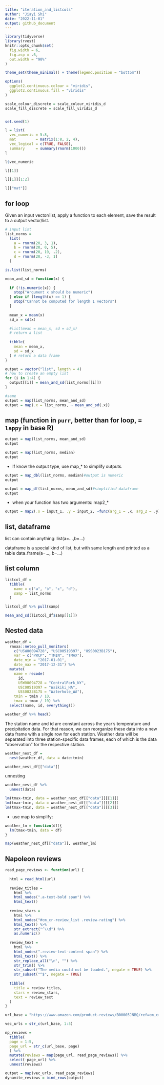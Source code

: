 ```yaml
---
title: "iteration_and_listcols"
author: "Jiayi Shi"
date: "2022-11-01"
output: github_document
---
```


```r
library(tidyverse)
library(rvest)
knitr::opts_chunk$set(
  fig.width = 6,
  fig.asp = .6,
  out.width = "90%"
)

theme_set(theme_minimal() + theme(legend.position = "bottom"))

options(
  ggplot2.continuous.colour = "viridis",
  ggplot2.continuous.fill = "viridis"
)

scale_colour_discrete = scale_colour_viridis_d
scale_fill_discrete = scale_fill_viridis_d


set.seed(1)
```

```r
l = list(
  vec_numeric = 5:8,
  mat         = matrix(1:8, 2, 4),
  vec_logical = c(TRUE, FALSE),
  summary     = summary(rnorm(1000)))
l
```

```r
l$vec_numeric
```

```r
l[[1]]
```

```r
l[[1]][1:2]
```

```r
l[["mat"]]
```

## for loop

Given an input vector/list, apply a function to each element, save the result to a output vector/list.

```r
# input list
list_norms = 
  list(
    a = rnorm(20, 3, 1),
    b = rnorm(20, 0, 5),
    c = rnorm(20, 10, .2),
    d = rnorm(20, -3, 1)
  )

is.list(list_norms)
```

```r
mean_and_sd = function(x) {
  
  if (!is.numeric(x)) {
    stop("Argument x should be numeric")
  } else if (length(x) == 1) {
    stop("Cannot be computed for length 1 vectors")
  }
  
  mean_x = mean(x)
  sd_x = sd(x)

  #list(mean = mean_x, sd = sd_x)
  # return a list
  
  tibble(
    mean = mean_x, 
    sd = sd_x
  ) # return a data frame
}
```

```r
output = vector("list", length = 4)
# how to create an empty list 
for (i in 1:4) {
  output[[i]] = mean_and_sd(list_norms[[i]])
}

#same
output = map(list_norms, mean_and_sd)
output = map(.x = list_norms, ~ mean_and_sd(.x))
```

## map (function in `purr`, better than for loop, = `lappy` in base R)

```r
output = map(list_norms, mean_and_sd)
output
```

```r
output = map(list_norms, median)
output
```

* If know the output type, use map_* to simplify outputs.

```r
output = map_dbl(list_norms, median)#output is numeric
output
```

```r
output = map_df(list_norms, mean_and_sd)#simplified dataframe
output
```

* when your function has two arguments: map2_*
```r
output = map2(.x = input_1, .y = input_2, ~func(arg_1 = .x, arg_2 = .y))
```

## list, dataframe
list can contain anything:
list(a=...,b=...)

dataframe is a special kind of list, but with same length and printed as a table
data_frame(a=..., b=...)

## list column

```r
listcol_df = 
  tibble(
    name = c("a", "b", "c", "d"),
    samp = list_norms
  )
```

```r
listcol_df %>% pull(samp)
```

```r
mean_and_sd(listcol_df$samp[[1]])
```

## Nested data
```r
weather_df = 
  rnoaa::meteo_pull_monitors(
    c("USW00094728", "USC00519397", "USS0023B17S"),
    var = c("PRCP", "TMIN", "TMAX"), 
    date_min = "2017-01-01",
    date_max = "2017-12-31") %>%
  mutate(
    name = recode(
      id, 
      USW00094728 = "CentralPark_NY", 
      USC00519397 = "Waikiki_HA",
      USS0023B17S = "Waterhole_WA"),
    tmin = tmin / 10,
    tmax = tmax / 10) %>%
  select(name, id, everything())
```

```r
weather_df %>% head()
```

The station name and id are constant across the year’s temperature and precipitation data. For that reason, we can reorganize these data into a new data frame with a single row for each station. Weather data will be separated into three station-specific data frames, each of which is the data “observation” for the respective station.

```r
weather_nest_df = 
  nest(weather_df, data = date:tmin)

weather_nest_df[["data"]]
```

unnesting
```r
weather_nest_df %>% 
  unnest(data)
```

```r
lm(tmax~tmin, data = weather_nest_df[["data"]][[1]])
lm(tmax~tmin, data = weather_nest_df[["data"]][[2]])
lm(tmax~tmin, data = weather_nest_df[["data"]][[3]])
```

* use map to simplify:

```r
weather_lm = function(df){
  lm(tmax~tmin, data = df)
}
```

```r
map(weather_nest_df[["data"]], weather_lm)
```

## Napoleon reviews
```r
read_page_reviews <- function(url) {
  
  html = read_html(url)
  
  review_titles = 
    html %>%
    html_nodes(".a-text-bold span") %>%
    html_text()
  
  review_stars = 
    html %>%
    html_nodes("#cm_cr-review_list .review-rating") %>%
    html_text() %>%
    str_extract("^\\d") %>%
    as.numeric()
  
  review_text = 
    html %>%
    html_nodes(".review-text-content span") %>%
    html_text() %>% 
    str_replace_all("\n", "") %>% 
    str_trim() %>% 
    str_subset("The media could not be loaded.", negate = TRUE) %>% 
    str_subset("^$", negate = TRUE)
  
  tibble(
    title = review_titles,
    stars = review_stars,
    text = review_text
  )
}
```

```r
url_base = "https://www.amazon.com/product-reviews/B00005JNBQ/ref=cm_cr_arp_d_viewopt_rvwer?ie=UTF8&reviewerType=avp_only_reviews&sortBy=recent&pageNumber="

vec_urls = str_c(url_base, 1:5)
```

```r
np_reviews = 
  tibble(
  page = 1:5,
  page_url = str_c(url_base, page)
  ) %>% 
  mutate(reviews = map(page_url, read_page_reviews)) %>% 
  select(-page_url) %>% 
  unnest(reviews)
```

```r
output = map(vec_urls, read_page_reviews)
dynamite_reviews = bind_rows(output)
```


